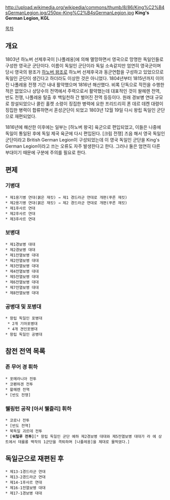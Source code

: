 http://upload.wikimedia.org/wikipedia/commons/thumb/8/86/King%C2%B4sGermanLegion.jpg/250px-King%C2%B4sGermanLegion.jpg
'''King's German Legion, KGL'''

[[목차]]
== 개요 ==
1803년 하노버 선제후국이 [나폴레옹]에 의해 멸망하면서 영국으로 망명한 독일인들로 구성한 영국군 군단이다. 이름이 독일인 군단이라 독일 소속같지만 엄연히 영국군이며 당시 영국의 왕조가 [[하노버 왕조]]로 하노버 선제후국과 동군연합을 구성하고 있었으므로 독일인 군단이 생긴다고 하더라도 이상한 것은 아니었다. 1804년부터 1815년까지 이어진 나폴레옹 전쟁 기간 내내 활약했으며 1816년 해산했다. 비록 단독으로 작전을 수행한 적은 없었으나 상당수의 전역에서 주력으로서 활약했는데 대표적인 것이 왈헤렌 전역, 반도 전쟁, 나폴레옹 탈출 후 백일천하 간 벌어진 전역 등등이다. 원래 경보병 연대 규모로 창설되었으나 콜린 홀켓 소령이 징집한 병력에 요한 프리드리히 폰 데르 데켄 대령이 징집한 병력이 합류하면서 혼성군단이 되었고 1803년 12월 19일 다시 왕립 독일인 군단으로 재편되었다.

1816년에 해산한 이후에는 일부는 [하노버 왕국] 육군으로 편입되었고, 이들은 나중에 독일이 통일된 후에 독일 제국 육군에 다시 편입된다. [크림 전쟁] 즈음 해서 영국 독일인 군단이라고 British German Legion이 구성되었는데 이 영국 독일인 군단을 King's German Legion이라고 쓰는 오류도 자주 발생한다고 한다. 그러나 둘은 엄연히 다른 부대이기 때문에 구분에 주의를 필요로 한다.

== 편제 ==
=== 기병대 ===
 * 제1용기병 연대(붉은 재킷) → 제1 경드라군 연대로 개편(푸른 재킷)
 * 제2용기병 연대(붉은 재킷) → 제2 경드라군 연대로 개편(푸른 재킷)
 * 제1후사르 연대
 * 제2후사르 연대
 * 제3후사르 연대
=== 보병대 ===
 * 제1경보병 대대
 * 제2경보병 대대
 * 제1전열보병 대대
 * 제2전열보병 대대
 * 제3전열보병 대대
 * 제4전열보병 대대
 * 제5전열보병 대대
 * 제6전열보병 대대
 * 제7전열보병 대대
 * 제8전열보병 대대
=== 공병대 및 포병대 ===
 * 왕립 독일인 포병대
  * 2개 기마포병대
  * 4개 견인포병대
 * 왕립 독일인 공병대

== 참전 전역 목록 ==
=== 존 무어 경 휘하 ===
 * 포메라니아 전투
 * 코펜하겐 전투
 * 왈헤렌 전역
 * [반도 전쟁]
=== 웰링턴 공작 [아서 웰즐리] 휘하 ===
 * 코로나 전투
 * [반도 전역]
 * 북독일 괴르데 전투
 * '''[워털루 전투]'''[* 왕립 독일인 군단 예하 제2경보병 대대와 제5전열보병 대대가 라 에 상트에서 데를롱 백작의 1군단을 격퇴하며 [나폴레옹]을 제대로 물먹였다.]

== 독일군으로 재편된 후 ==
 * 제13-1경드라군 연대
 * 제13-2경드라군 연대
 * 제14-1후사르 연대
 * 제16-1전열보병 대대
 * 제17-1경보병 대대
